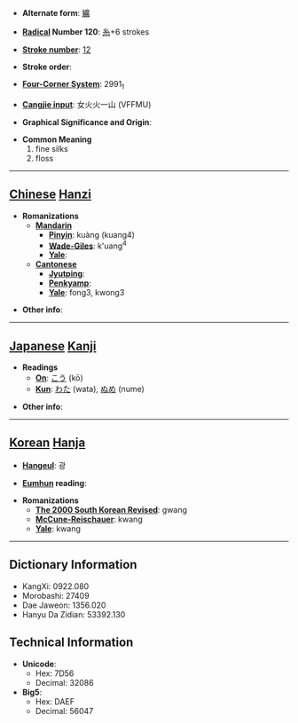 * '''Alternate form''': [[纊]]

* '''[[Wiktionary:Chinese radical index| Radical]] Number 120''': [[Wiktionary:Chinese radical index 糸|糸]]+6 strokes

* '''[[Wiktionary:Chinese total strokes index|Stroke number]]''': [[Wiktionary:Chinese total strokes index 12|12]]

* '''Stroke order''': 

* '''[[Wiktionary:Chinese four corner index|Four-Corner System]]''': 2991<sub>1</sub>

* '''[[Wiktionary:Chinese Cangjie index|Cangjie input]]''': 女火火一山 (VFFMU)

* '''Graphical Significance and Origin''': 

* '''Common Meaning'''
*#fine silks
*# floss


----

== [[Chinese]] [[Hanzi]] ==

* '''Romanizations'''
** '''[[Mandarin]]'''
*** '''[[Pinyin]]''': kuàng (kuang4)
*** '''[[Wade-Giles]]''': k'uang<sup>4</sup>
*** '''[[Yale]]''': 
** '''[[Cantonese]]'''
*** '''[[Jyutping]]''':
*** '''[[Penkyamp]]''': 
*** '''[[Yale]]''': fong3, kwong3

* '''Other info''': 

----

== [[Japanese]] [[Kanji]] ==

* '''Readings'''
** '''[[On]]''': [[こう]] (kō)
** '''[[Kun]]''': [[わた]] (wata), [[ぬめ]] (nume)

* '''Other info''':  

----

== [[Korean]] [[Hanja]] ==

* '''[[Hangeul]]''': 광

* '''[[Eumhun]] reading''': 

* '''Romanizations'''
** '''[[The 2000 South Korean Revised Romanization|The 2000 South Korean Revised]]''': gwang
** '''[[McCune-Reischauer]]''': kwang
** '''[[Yale]]''': kwang

----

== Dictionary Information ==

* KangXi: 0922.080
* Morobashi: 27409
* Dae Jaweon: 1356.020
* Hanyu Da Zidian: 53392.130

== Technical Information ==

* '''Unicode''':
** Hex: 7D56
** Decimal: 32086
* '''Big5''':
** Hex: DAEF
** Decimal: 56047